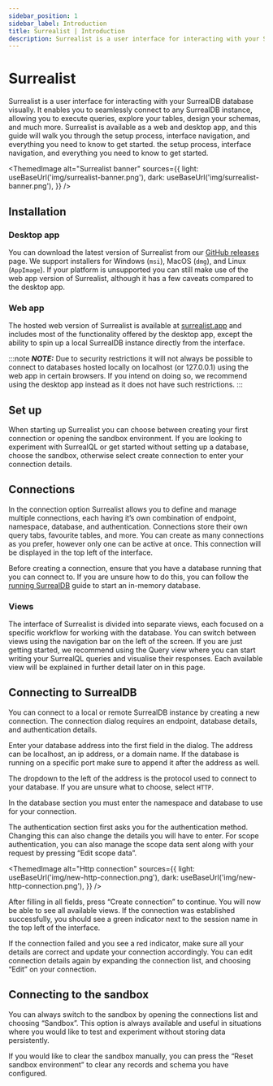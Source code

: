 ```yaml
---
sidebar_position: 1
sidebar_label: Introduction
title: Surrealist | Introduction
description: Surrealist is a user interface for interacting with your SurrealDB database visually. It enables you to seamlessly connect to any SurrealDB instance, allowing you to execute queries, explore your tables, design your schemas, and much more.
---
```



# Surrealist

Surrealist is a user interface for interacting with your SurrealDB database visually. It enables you to seamlessly connect to any SurrealDB instance, allowing you to execute queries, explore your tables, design your schemas, and much more. Surrealist is available as a web and desktop app, and this guide will walk you through the setup process, interface navigation, and everything you need to know to get started. the setup process, interface navigation, and everything you need to know to get started.

<ThemedImage
  alt="Surrealist banner"
  sources={{
    light: useBaseUrl('img/surrealist-banner.png'),
    dark: useBaseUrl('img/surrealist-banner.png'),
  }}
/>

## Installation

### Desktop app

You can download the latest version of Surrealist from our [GitHub releases](https://github.com/surrealdb/surrealist/releases) page. We support installers for Windows (`msi`), MacOS (`dmg`), and Linux (`AppImage`). If your platform is unsupported you can still make use of the web app version of Surrealist, although it has a few caveats compared to the desktop app.

### Web app

The hosted web version of Surrealist is available at [surrealist.app](http://surrealist.app) and includes most of the functionality offered by the desktop app, except the ability to spin up a local SurrealDB instance directly from the interface.

:::note
___NOTE:___ Due to security restrictions it will not always be possible to connect to databases hosted locally on localhost (or 127.0.0.1) using the web app in certain browsers. If you intend on doing so, we recommend using the desktop app instead as it does not have such restrictions.
:::

## Set up

When starting up Surrealist you can choose between creating your first connection or opening the sandbox environment. If you are looking to experiment with SurrealQL or get started without setting up a database, choose the sandbox, otherwise select create connection to enter your connection details.

## Connections

In the connection option Surrealist allows you to define and manage multiple connections, each having it’s own combination of endpoint, namespace, database, and authentication. Connections store their own query tabs, favourite tables, and more. You can create as many connections as you prefer, however only one can be active at once. This connection will be displayed in the top left of the interface.

Before creating a connection, ensure that you have a database running that you can connect to. If you are unsure how to do this, you can follow the [running SurrealDB](/docs/surrealdb/installation/running/memory)  guide to start an in-memory database.

### Views

The interface of Surrealist is divided into separate views, each focused on a specific workflow for working with the database. You can switch between views using the navigation bar on the left of the screen. If you are just getting started, we recommend using the Query view where you can start writing your SurrealQL queries and visualise their responses. Each available view will be explained in further detail later on in this page.

## Connecting to SurrealDB

You can connect to a local or remote SurrealDB instance by creating a new connection. The connection dialog requires an endpoint, database details, and authentication details.

Enter your database address into the first field in the dialog. The address can be localhost, an ip address, or a domain name. If the database is running on a specific port make sure to append it after the address as well.

The dropdown to the left of the address is the protocol used to connect to your database. If you are unsure what to choose, select `HTTP`.

In the database section you must enter the namespace and database to use for your connection. 

The authentication section first asks you for the authentication method. Changing this can also change the details you will have to enter. For scope authentication, you can also manage the scope data sent along with your request by pressing “Edit scope data”.

<ThemedImage
  alt="Http connection"
  sources={{
    light: useBaseUrl('img/new-http-connection.png'),
    dark: useBaseUrl('img/new-http-connection.png'),
  }}
/>

After filling in all fields, press “Create connection” to continue. You will now be able to see all available views. If the connection was established successfully, you should see a green indicator next to the session name in the top left of the interface.

If the connection failed and you see a red indicator, make sure all your details are correct and update your connection accordingly. You can edit connection details again by expanding the connection list, and choosing “Edit” on your connection.


## Connecting to the sandbox

You can always switch to the sandbox by opening the connections list and choosing “Sandbox”. This option is always available and useful in situations where you would like to test and experiment without storing data persistently.

If you would like to clear the sandbox manually, you can press the “Reset sandbox environment” to clear any records and schema you have configured.